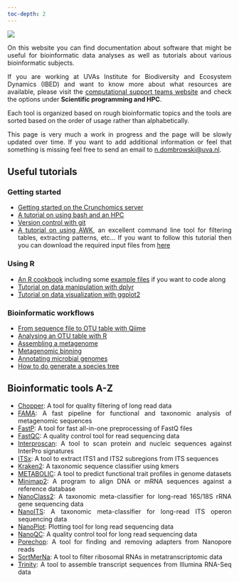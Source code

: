 ```yaml
---
toc-depth: 2
---
```



![](img/banner-min.png)

<div style="text-align: justify">

On this website you can find documentation about software that might be useful for bioinformatic data analyses as well as tutorials about various bioinformatic subjects.

If you are working at UVAs Institute for Biodiversity and Ecosystem Dynamics (IBED) and want to know more about what resources are available, please visit the [computational support teams website](https://ibed.uva.nl/facilities/computational-facilities/ibed-computational-support-team/ibed-computational-support-team.html) and check the options under **Scientific programming and HPC**.

Each tool is organized based on rough bioinformatic topics and the tools are sorted based on the order of usage rather than alphabetically.


This page is very much a work in progress and the page will be slowly updated over time. If you want to add additional information or feel that something is missing feel free to send an email to <n.dombrowski@uva.nl>.


## Useful tutorials

### Getting started 

- [Getting started on the Crunchomics server](https://crunchomics-documentation.readthedocs.io/en/latest/)
- [A tutorial on using bash and an HPC](https://ndombrowski.github.io/cli_workshop/)
- [Version control with git](https://github.com/fkariminejadasl/ml-notebooks/blob/main/tutorial/git.md)
- [A tutorial on using AWK](https://ndombrowski.github.io/AWK_tutorial/), an excellent command line tool for filtering tables, extracting patterns, etc... If you want to follow this tutorial then you can download the required input files from [here](https://github.com/ndombrowski/AWK_tutorial/tree/main/1_Inputfiles)

### Using R

- [An R cookbook](https://ndombrowski.github.io/R_cookbook/) including some [example files](https://github.com/ndombrowski/R_cookbook/tree/main/data) if you want to code along
- [Tutorial on data manipulation with dplyr](https://ndombrowski.github.io/Tidyverse_tutorial/)
- [Tutorial on data visualization with ggplot2](https://ndombrowski.github.io/Ggplot_tutorial/)

### Bioinformatic workflows

- [From sequence file to OTU table with Qiime](source/Qiime/3_evelyn_tutorial_notes.qmd)
- [Analysing an OTU table with R](source/Qiime/OTU_table_analysis.qmd)
- [Assembling a metagenome](https://ndombrowski.github.io/Assembly_tutorial/)
- [Metagenomic binning](https://ndombrowski.github.io/Binning_tutorial//)
- [Annotating microbial genomes](https://github.com/ndombrowski/Annotation_workflow)
- [How to do generate a species tree](https://ndombrowski.github.io/Phylogeny_tutorial/) 



## Bioinformatic tools A-Z

- [Chopper](source/nanopore/chopper.qmd): A tool for quality filtering of long read data
- [FAMA](source/metagenomics/fama_readme.qmd): A fast pipeline for functional and taxonomic analysis of metagenomic sequences
- [FastP](source/metatranscriptomics/fastp.qmd): A tool for fast all-in-one preprocessing of FastQ files
- [FastQC](source/metagenomics/fastqc_readme.qmd): A quality control tool for read sequencing data
- [Interproscan](source/metagenomics/interproscan_readme.qmd): A tool to scan protein and nucleic sequences against InterPro signatures
- [ITSx](source/ITSx/itsx_readme.qmd): A tool to extract ITS1 and ITS2 subregions from ITS sequences
- [Kraken2](source/classification/kraken2.qmd): A taxonomic sequence classifier using kmers
- [METABOLIC](source/metagenomics/metabolic.qmd): A tool to predict functional trait profiles in genome datasets
- [Minimap2](source/classification/minimap2.qmd): A program to align DNA or mRNA sequences against a reference database
- [NanoClass2](source/nanopore/nanoclass.qmd): A taxonomic meta-classifier for long-read 16S/18S rRNA gene sequencing data
- [NanoITS](source/nanopore/nanoITS.qmd): A taxonomic meta-classifier for long-read ITS operon sequencing data
- [NanoPlot](source/nanopore/nanoplot_readme.qmd): Plotting tool for long read sequencing data
- [NanoQC](source/nanopore/nanoqc_readme.qmd): A quality control tool for long read sequencing data
- [Porechop](source/nanopore/porechop_readme.qmd): A tool for finding and removing adapters from Nanopore reads
- [SortMerNa](source/metatranscriptomics/sortmerna.qmd): A tool to filter ribosomal RNAs in metatranscriptomic data
- [Trinity](source/metatranscriptomics/trinity.qmd):  A tool to assemble transcript sequences from Illumina RNA-Seq data

